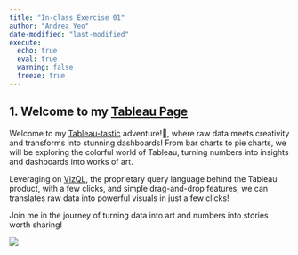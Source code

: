 ```yaml
---
title: "In-class Exercise 01"
author: "Andrea Yeo"
date-modified: "last-modified"
execute:
  echo: true
  eval: true
  warning: false
  freeze: true
---
```


## 1. Welcome to my [Tableau Page](https://public.tableau.com/app/profile/andrea.yeo7614/vizzes)

Welcome to my [Tableau-tastic](https://public.tableau.com/app/profile/andrea.yeo7614/vizzes) adventure!🚀, where raw data meets creativity and transforms into stunning dashboards! From bar charts to pie charts, we will be exploring the colorful world of Tableau, turning numbers into insights and dashboards into works of art.

Leveraging on [VizQL](https://www.tableau.com/drive/what-is-vizql), the proprietary query language behind the Tableau product, with a few clicks, and simple drag-and-drop features, we can translates raw data into powerful visuals in just a few clicks!

Join me in the journey of turning data into art and numbers into stories worth sharing!

![](/images/Pic08.jpg)
